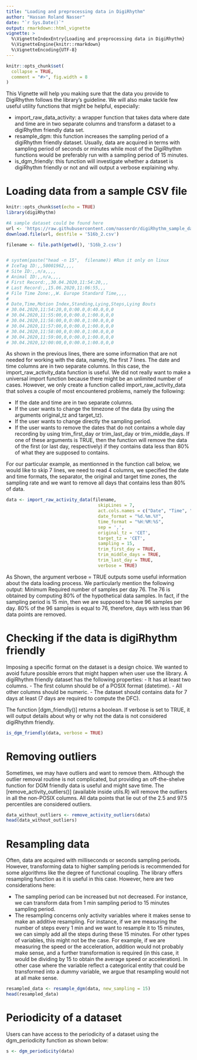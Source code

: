 ```yaml
---
title: "Loading and preprocessing data in DigiRhythm"
author: "Hassan Roland Nasser"
date: "`r Sys.Date()`"
output: rmarkdown::html_vignette
vignette: >
  %\VignetteIndexEntry{Loading and preprocessing data in DigiRhythm}
  %\VignetteEngine{knitr::rmarkdown}
  %\VignetteEncoding{UTF-8}
---
```


```r
knitr::opts_chunk$set(
  collapse = TRUE,
  comment = "#>", fig.width = 8
)
```

This Vignette will help you making sure that the data you provide to DigiRhythm follows the library's guideline. We will also make tackle few useful utility functions that might be helpful, especially:

- import_raw_data_activity: a wrapper function that takes data where date and time are in two separate columns and transform a dataset to a digiRhythm friendly data set.
- resample_dgm: this function increases the sampling period of a digiRhythm friendly dataset. Usually, data are acquired in terms with sampling period of seconds or minutes while most of the DigiRhythm functions would be preferably run with a sampling period of 15 minutes.
- is_dgm_friendly: this function will investigate whether a dataset is digiRhythm friendly or not and will output a verbose explaining why.

# Loading data from a sample CSV file
```r
knitr::opts_chunk$set(echo = TRUE)
library(digiRhythm)

#A sample dataset could be found here
url <- 'https://raw.githubusercontent.com/nasserdr/digiRhythm_sample_datasets/main/516b_2.csv'
download.file(url, destfile = '516b_2.csv')

filename <- file.path(getwd(), '516b_2.csv')


# system(paste("head -n 15",  filename)) #Run it only on linux
# IceTag ID:,,50001962,,,,
# Site ID:,,n/a,,,,
# Animal ID:,,n/a,,,,
# First Record:,,30.04.2020,11:54:20,,,
# Last Record:,,15.06.2020,11:06:55,,,
# File Time Zone:,,W. Europe Standard Time,,,,
# 
# Date,Time,Motion Index,Standing,Lying,Steps,Lying Bouts
# 30.04.2020,11:54:20,0,0:00.0,0:40.0,0,0
# 30.04.2020,11:55:00,0,0:00.0,1:00.0,0,0
# 30.04.2020,11:56:00,0,0:00.0,1:00.0,0,0
# 30.04.2020,11:57:00,0,0:00.0,1:00.0,0,0
# 30.04.2020,11:58:00,0,0:00.0,1:00.0,0,0
# 30.04.2020,11:59:00,0,0:00.0,1:00.0,0,0
# 30.04.2020,12:00:00,0,0:00.0,1:00.0,0,0

```

As shown in the previous lines, there are some information that are not needed for working with the data, namely, the first 7 lines. The date and time columns are in two separate columns. In this case, the import_raw_activity_data function is useful. We did not really want to make a universal import function because there might be an unlimited number of cases. However, we only create a function called import_raw_activity_data that solves a couple of most encountered problems, namely the following:

- If the date and time are in two separate columns.
- If the user wants to change the timezone of the data (by using the arguments original_tz and target_tz).
- If the user wants to change directly the sampling period.
- If the user wants to remove the dates that do not contains a whole day recording by using trim_first_day or trim_last_day or trim_middle_days. If one of these arguments is TRUE, then the function will remove the data of the first (or last day, respectively) if they contains data less than 80% of what they are supposed to contains.

For our particular example, as mentionned in the function call below, we would like to skip 7 lines, we need to read 4 columns, we specified the date and time formats, the separator, the original and target time zones, the sampling rate and we want to remove all days that contains less than 80% of data.

```r
data <- import_raw_activity_data(filename,
                                   skipLines = 7,
                                   act.cols.names = c("Date", "Time", "Motion Index", 'Steps'),
                                   date_format = "%d.%m.%Y",
                                   time_format = "%H:%M:%S",
                                   sep = ',',
                                   original_tz = 'CET',
                                   target_tz = 'CET',
                                   sampling = 15,
                                   trim_first_day = TRUE,
                                   trim_middle_days = TRUE,
                                   trim_last_day = TRUE,
                                   verbose = TRUE)

```

As Shown, the argument verbose = TRUE outputs some useful information about the data loading process. We particularly mention the following output:
Minimum Required number of samples per day 76. The 76 is obtained by computing 80% of the hypothetical data samples. In fact, if the sampling period is 15 min, then we are supposed to have 96 samples per day. 80% of the 96 samples is equal to 76, therefore, days with less than 96 data points are removed.

# Checking if the data is digiRhythm friendly
Imposing a specific format on the dataset is a design choice. We wanted to avoid future
possible errors that might happen when user use the library. A digiRhythm friendly dataset
has the following properties:
- It has at least two columns.
- The first column should be of a POSIX format (datetime).
- All other columns should be numeric.
- The dataset should contains data for 7 days at least (7 days are required to compute the DFC).

The function [dgm_friendly()] returns a boolean. If verbose is set to TRUE, it will output
details about why or why not the data is not considered digiRhythm friendly.

```r
is_dgm_friendly(data, verbose = TRUE)
```

# Removing outliers

Sometimes, we may have outliers and want to remove them. Although the outlier removal
routine is not complicated, but providing an off-the-shelve function for DGM friendly data
is useful and might save time. The [remove_activity_outliers()] (available inside utils.R) will remove the outliers in all the non-POSIX columns. All data points that lie out of the 2.5 and 97.5 percentiles are considered outliers. 
```r
data_without_outliers <- remove_activity_outliers(data)
head(data_without_outliers)
```


# Resampling data

Often, data are acquired with milliseconds or seconds sampling periods. However, transforming data to higher sampling periods is recommended for some algorithms like the degree of functional coupling. The library offers resampling function as it is useful in this case. However, here are two considerations here:

- The sampling period can be increased but not decreased. For instance, we can transform data from 1 min sampling period to 15 minutes sampling period.
- The resampling concerns only activity variables where it makes sense to make an additive resampling. For instance, if we are measuring the number of steps every 1 min and we want to resample it to 15 minutes, we can simply add all the steps during these 15 minutes. For other types of variables, this might not be the case. For example, if we are measuring the speed or the acceleration, addition would not probably make sense, and a further transformation is required (in this case, it would be dividing by 15 to obtain the average speed or acceleration). In other case where the variable reflect a categorical entity that could be transformed into a dummy variable, we argue that resampling would not at all make sense.

```r
resampled_data <- resample_dgm(data, new_sampling = 15)
head(resampled_data)
```

# Periodicity of a dataset

Users can have access to the periodicity of a dataset using the dgm_periodicity function as shown below:

```r
s <- dgm_periodicity(data)
```
